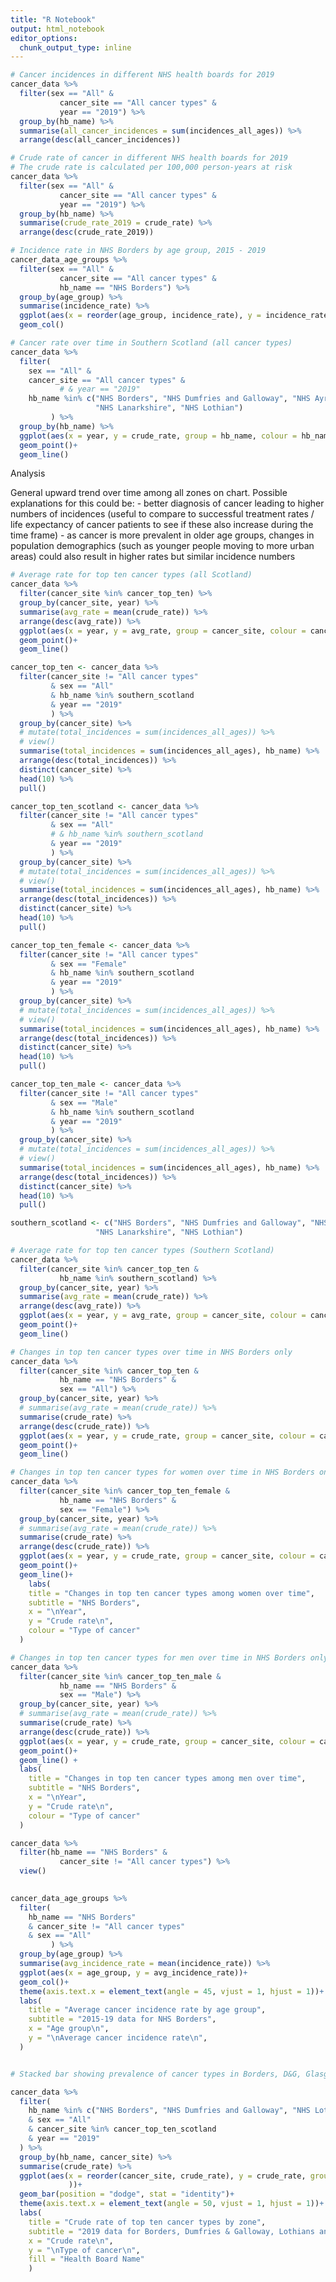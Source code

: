 ```yaml
---
title: "R Notebook"
output: html_notebook
editor_options: 
  chunk_output_type: inline
---
```


```r
# Cancer incidences in different NHS health boards for 2019
cancer_data %>% 
  filter(sex == "All" &
           cancer_site == "All cancer types" &
           year == "2019") %>% 
  group_by(hb_name) %>% 
  summarise(all_cancer_incidences = sum(incidences_all_ages)) %>% 
  arrange(desc(all_cancer_incidences))

# Crude rate of cancer in different NHS health boards for 2019
# The crude rate is calculated per 100,000 person-years at risk
cancer_data %>% 
  filter(sex == "All" &
           cancer_site == "All cancer types" &
           year == "2019") %>% 
  group_by(hb_name) %>% 
  summarise(crude_rate_2019 = crude_rate) %>% 
  arrange(desc(crude_rate_2019))

# Incidence rate in NHS Borders by age group, 2015 - 2019
cancer_data_age_groups %>% 
  filter(sex == "All" &
           cancer_site == "All cancer types" &
           hb_name == "NHS Borders") %>% 
  group_by(age_group) %>% 
  summarise(incidence_rate) %>% 
  ggplot(aes(x = reorder(age_group, incidence_rate), y = incidence_rate))+
  geom_col()
```

```r
# Cancer rate over time in Southern Scotland (all cancer types)
cancer_data %>% 
  filter(
    sex == "All" &
    cancer_site == "All cancer types" &
           # & year == "2019"
    hb_name %in% c("NHS Borders", "NHS Dumfries and Galloway", "NHS Ayrshire and Arran",
                   "NHS Lanarkshire", "NHS Lothian")
         ) %>% 
  group_by(hb_name) %>% 
  ggplot(aes(x = year, y = crude_rate, group = hb_name, colour = hb_name))+
  geom_point()+
  geom_line()
```
Analysis

General upward trend over time among all zones on chart.
Possible explanations for this could be:
- better diagnosis of cancer leading to higher numbers of incidences (useful to
compare to successful treatment rates / life expectancy of cancer patients to see
if these also increase during the time frame)
- as cancer is more prevalent in older age groups, changes in population demographics
(such as younger people moving to more urban areas) could also result in higher rates
but similar incidence numbers

```r
# Average rate for top ten cancer types (all Scotland)
cancer_data %>% 
  filter(cancer_site %in% cancer_top_ten) %>% 
  group_by(cancer_site, year) %>% 
  summarise(avg_rate = mean(crude_rate)) %>% 
  arrange(desc(avg_rate)) %>% 
  ggplot(aes(x = year, y = avg_rate, group = cancer_site, colour = cancer_site))+
  geom_point()+
  geom_line()

cancer_top_ten <- cancer_data %>% 
  filter(cancer_site != "All cancer types" 
         & sex == "All"
         & hb_name %in% southern_scotland
         & year == "2019"
         ) %>% 
  group_by(cancer_site) %>% 
  # mutate(total_incidences = sum(incidences_all_ages)) %>% 
  # view()
  summarise(total_incidences = sum(incidences_all_ages), hb_name) %>% 
  arrange(desc(total_incidences)) %>% 
  distinct(cancer_site) %>% 
  head(10) %>% 
  pull()

cancer_top_ten_scotland <- cancer_data %>% 
  filter(cancer_site != "All cancer types" 
         & sex == "All"
         # & hb_name %in% southern_scotland
         & year == "2019"
         ) %>% 
  group_by(cancer_site) %>% 
  # mutate(total_incidences = sum(incidences_all_ages)) %>% 
  # view()
  summarise(total_incidences = sum(incidences_all_ages), hb_name) %>% 
  arrange(desc(total_incidences)) %>% 
  distinct(cancer_site) %>% 
  head(10) %>% 
  pull()

cancer_top_ten_female <- cancer_data %>% 
  filter(cancer_site != "All cancer types" 
         & sex == "Female"
         & hb_name %in% southern_scotland
         & year == "2019"
         ) %>% 
  group_by(cancer_site) %>% 
  # mutate(total_incidences = sum(incidences_all_ages)) %>% 
  # view()
  summarise(total_incidences = sum(incidences_all_ages), hb_name) %>% 
  arrange(desc(total_incidences)) %>% 
  distinct(cancer_site) %>% 
  head(10) %>% 
  pull()

cancer_top_ten_male <- cancer_data %>% 
  filter(cancer_site != "All cancer types" 
         & sex == "Male"
         & hb_name %in% southern_scotland
         & year == "2019"
         ) %>% 
  group_by(cancer_site) %>% 
  # mutate(total_incidences = sum(incidences_all_ages)) %>% 
  # view()
  summarise(total_incidences = sum(incidences_all_ages), hb_name) %>% 
  arrange(desc(total_incidences)) %>% 
  distinct(cancer_site) %>% 
  head(10) %>% 
  pull()

southern_scotland <- c("NHS Borders", "NHS Dumfries and Galloway", "NHS Ayrshire and Arran",
                   "NHS Lanarkshire", "NHS Lothian")

# Average rate for top ten cancer types (Southern Scotland)
cancer_data %>% 
  filter(cancer_site %in% cancer_top_ten &
           hb_name %in% southern_scotland) %>% 
  group_by(cancer_site, year) %>% 
  summarise(avg_rate = mean(crude_rate)) %>% 
  arrange(desc(avg_rate)) %>% 
  ggplot(aes(x = year, y = avg_rate, group = cancer_site, colour = cancer_site))+
  geom_point()+
  geom_line()
```


```r
# Changes in top ten cancer types over time in NHS Borders only
cancer_data %>% 
  filter(cancer_site %in% cancer_top_ten &
           hb_name == "NHS Borders" &
           sex == "All") %>% 
  group_by(cancer_site, year) %>% 
  # summarise(avg_rate = mean(crude_rate)) %>% 
  summarise(crude_rate) %>% 
  arrange(desc(crude_rate)) %>%
  ggplot(aes(x = year, y = crude_rate, group = cancer_site, colour = cancer_site))+
  geom_point()+
  geom_line()
```
```r
# Changes in top ten cancer types for women over time in NHS Borders only
cancer_data %>% 
  filter(cancer_site %in% cancer_top_ten_female &
           hb_name == "NHS Borders" &
           sex == "Female") %>% 
  group_by(cancer_site, year) %>% 
  # summarise(avg_rate = mean(crude_rate)) %>% 
  summarise(crude_rate) %>% 
  arrange(desc(crude_rate)) %>%
  ggplot(aes(x = year, y = crude_rate, group = cancer_site, colour = cancer_site))+
  geom_point()+
  geom_line()+
    labs(
    title = "Changes in top ten cancer types among women over time",
    subtitle = "NHS Borders",
    x = "\nYear",
    y = "Crude rate\n",
    colour = "Type of cancer"
  )
```
```r
# Changes in top ten cancer types for men over time in NHS Borders only
cancer_data %>% 
  filter(cancer_site %in% cancer_top_ten_male &
           hb_name == "NHS Borders" &
           sex == "Male") %>% 
  group_by(cancer_site, year) %>% 
  # summarise(avg_rate = mean(crude_rate)) %>% 
  summarise(crude_rate) %>% 
  arrange(desc(crude_rate)) %>%
  ggplot(aes(x = year, y = crude_rate, group = cancer_site, colour = cancer_site))+
  geom_point()+
  geom_line() +
  labs(
    title = "Changes in top ten cancer types among men over time",
    subtitle = "NHS Borders",
    x = "\nYear",
    y = "Crude rate\n",
    colour = "Type of cancer"
  )
```


```r
cancer_data %>% 
  filter(hb_name == "NHS Borders" &
           cancer_site != "All cancer types") %>% 
  view()
  
```

```r
cancer_data_age_groups %>% 
  filter(
    hb_name == "NHS Borders" 
    & cancer_site != "All cancer types"
    & sex == "All"
         ) %>% 
  group_by(age_group) %>% 
  summarise(avg_incidence_rate = mean(incidence_rate)) %>% 
  ggplot(aes(x = age_group, y = avg_incidence_rate))+
  geom_col()+
  theme(axis.text.x = element_text(angle = 45, vjust = 1, hjust = 1))+
  labs(
    title = "Average cancer incidence rate by age group",
    subtitle = "2015-19 data for NHS Borders",
    x = "Age group\n",
    y = "\nAverage cancer incidence rate\n",
  )



```

```r
# Stacked bar showing prevalence of cancer types in Borders, D&G, Glasgow and Edinburgh (2019)

cancer_data %>% 
  filter(
    hb_name %in% c("NHS Borders", "NHS Dumfries and Galloway", "NHS Lothian", "NHS Greater Glasgow and Clyde")
    & sex == "All"
    & cancer_site %in% cancer_top_ten_scotland
    & year == "2019"
  ) %>% 
  group_by(hb_name, cancer_site) %>% 
  summarise(crude_rate) %>% 
  ggplot(aes(x = reorder(cancer_site, crude_rate), y = crude_rate, group = hb_name, fill = hb_name
             ))+
  geom_bar(position = "dodge", stat = "identity")+
  theme(axis.text.x = element_text(angle = 50, vjust = 1, hjust = 1))+
  labs(
    title = "Crude rate of top ten cancer types by zone",
    subtitle = "2019 data for Borders, Dumfries & Galloway, Lothians and Greater Glasgow and Clyde",
    x = "Crude rate\n",
    y = "\nType of cancer\n",
    fill = "Health Board Name"
    )

  

```

